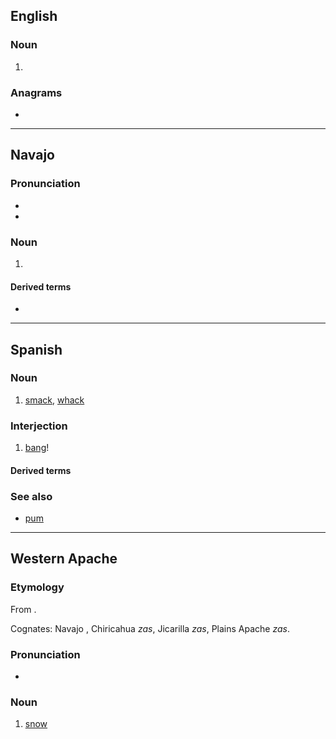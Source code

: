 {{also|zás|zaś}}
==English==

===Noun===
{{head|en|noun form}}

# {{plural of|en|za}}

===Anagrams===
* {{anagrams|en|a=asz|Saz|saz}}

----

==Navajo==
{{wikipedia|lang=nv}}

===Pronunciation===
* {{IPA|nv|/zɑ̀s/}}
* {{audio|nv|Nv-zas.ogg|Audio (NV)}}

===Noun===
{{head|nv|noun|cat2=basic nouns}}

# {{alt form|nv|from=Eastern Navajo|yas|t=snow}}

====Derived terms====
* {{l|nv|Zas Niłtʼees}}

----

==Spanish==

===Noun===
{{es-noun|m}}

# [[smack]], [[whack]]

===Interjection===
{{head|es|interjections}}

# [[bang]]!
#: {{syn|es|zasca}}

====Derived terms====
{{col3|es
|zas, en toda la boca
}}

===See also===
* [[pum]]

----

==Western Apache==

===Etymology===
From {{etyl|ath-pro|apw}} {{m|ath-pro|*yəx̣s}}.

Cognates: Navajo ''{{l|nv|yas}}'', Chiricahua ''zas'', Jicarilla ''zas'', Plains Apache ''zas''.

===Pronunciation===
* {{IPA|apw|[zàs]}}

===Noun===
{{head|apw|nouns}}

# [[snow]]